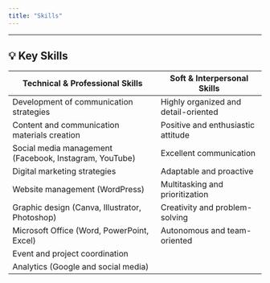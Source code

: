 ```yaml
---
title: "Skills"
---
```




---

## 💡 Key Skills {#skills}

| **Technical & Professional Skills**                               | **Soft & Interpersonal Skills**              |
|------------------------------------------------------------------|----------------------------------------------|
| Development of communication strategies                          | Highly organized and detail-oriented         |
| Content and communication materials creation                     | Positive and enthusiastic attitude           |
| Social media management (Facebook, Instagram, YouTube)           | Excellent communication                      |
| Digital marketing strategies                                     | Adaptable and proactive                      |
| Website management (WordPress)                                   | Multitasking and prioritization              |
| Graphic design (Canva, Illustrator, Photoshop)                   | Creativity and problem-solving               |
| Microsoft Office (Word, PowerPoint, Excel)                       | Autonomous and team-oriented                 |
| Event and project coordination                                   |                                              |
| Analytics (Google and social media)                              |                                              |
